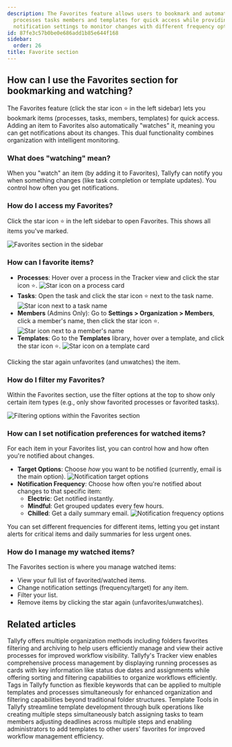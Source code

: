 ```yaml
---
description: The Favorites feature allows users to bookmark and automatically watch
  processes tasks members and templates for quick access while providing customizable
  notification settings to monitor changes with different frequency options.
id: 87fe3c57b0be0e686add1b85e644f168
sidebar:
  order: 26
title: Favorite section
---
```


## How can I use the Favorites section for bookmarking and watching?

The Favorites feature (click the star icon ⭐ in the left sidebar) lets you bookmark items (processes, tasks, members, templates) for quick access. Adding an item to Favorites also automatically "watches" it, meaning you can get notifications about its changes. This dual functionality combines organization with intelligent monitoring.

### What does "watching" mean?

When you "watch" an item (by adding it to Favorites), Tallyfy can notify you when something changes (like task completion or template updates). You control how often you get notifications.

### How do I access my Favorites?

Click the star icon ⭐ in the left sidebar to open Favorites. This shows all items you've marked.

![Favorites section in the sidebar](https://screenshots.tallyfy.com/tallyfy%2Fpro%2Fdesktop-light-favorite-section.png)

### How can I favorite items?

*   **Processes**: Hover over a process in the Tracker view and click the star icon ⭐.
    ![Star icon on a process card](https://screenshots.tallyfy.com/tallyfy%2Fpro%2Fdesktop-light-select-star-on-process.png)
*   **Tasks**: Open the task and click the star icon ⭐ next to the task name.
    ![Star icon next to a task name](https://screenshots.tallyfy.com/tallyfy%2Fpro%2Fdesktop-light-favorite-task.png)
*   **Members** (Admins Only): Go to **Settings > Organization > Members**, click a member's name, then click the star icon ⭐.
    ![Star icon next to a member's name](https://screenshots.tallyfy.com/tallyfy%2Fpro%2Fdesktop-light-favorite-people.png)
*   **Templates**: Go to the **Templates** library, hover over a template, and click the star icon ⭐.
    ![Star icon on a template card](https://screenshots.tallyfy.com/tallyfy%2Fpro%2Fdesktop-light-favorite-template.png)

Clicking the star again unfavorites (and unwatches) the item.

### How do I filter my Favorites?

Within the Favorites section, use the filter options at the top to show only certain item types (e.g., only show favorited processes or favorited tasks).

![Filtering options within the Favorites section](https://screenshots.tallyfy.com/tallyfy%2Fpro%2Fdesktop-light-filter-favorite.png)

### How can I set notification preferences for watched items?

For each item in your Favorites list, you can control how and how often you're notified about changes.

*   **Target Options**: Choose *how* you want to be notified (currently, email is the main option).
    ![Notification target options](https://screenshots.tallyfy.com/tallyfy%2Fpro%2Fdesktop-light-target-options-favorite.png)
*   **Notification Frequency**: Choose how often you're notified about changes to that specific item:
    *   **Electric**: Get notified instantly.
    *   **Mindful**: Get grouped updates every few hours.
    *   **Chilled**: Get a daily summary email.
    ![Notification frequency options](https://screenshots.tallyfy.com/tallyfy%2Fpro%2Fdesktop-light-frequency-options-favorite.png)

You can set different frequencies for different items, letting you get instant alerts for critical items and daily summaries for less urgent ones.

### How do I manage my watched items?

The Favorites section is where you manage watched items:
*   View your full list of favorited/watched items.
*   Change notification settings (frequency/target) for any item.
*   Filter your list.
*   Remove items by clicking the star again (unfavorites/unwatches).


## Related articles
<CardGrid>
<LinkTitleCard header="<b>Tracker View > Organize processes</b>" href="/products/pro/tracking-and-tasks/tracker-view/organize-processes/" > Tallyfy offers multiple organization methods including folders favorites filtering and archiving to help users efficiently manage and view their active processes for improved workflow visibility. </LinkTitleCard>
<LinkTitleCard header="<b>Tracker View > Manage and track my processes</b>" href="/products/pro/tracking-and-tasks/tracker-view/how-can-i-manage-and-track-my-processes-on-tallyfy/" > Tallyfy's Tracker view enables comprehensive process management by displaying running processes as cards with key information like status due dates and assignments while offering sorting and filtering capabilities to organize workflows efficiently. </LinkTitleCard>
<LinkTitleCard header="<b>Templates > Tags</b>" href="/products/pro/documenting/templates/how-to-manage-templates-and-processes-with-tags/" > Tags in Tallyfy function as flexible keywords that can be applied to multiple templates and processes simultaneously for enhanced organization and filtering capabilities beyond traditional folder structures. </LinkTitleCard>
<LinkTitleCard header="<b>Templates > Template Tools</b>" href="/products/pro/documenting/templates/how-can-power-tools-enhance-my-tallyfy-experience/" > Template Tools in Tallyfy streamline template development through bulk operations like creating multiple steps simultaneously batch assigning tasks to team members adjusting deadlines across multiple steps and enabling administrators to add templates to other users' favorites for improved workflow management efficiency. </LinkTitleCard>
</CardGrid>